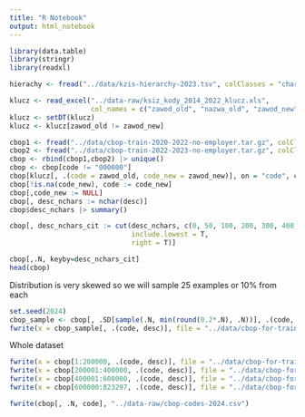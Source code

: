 ```yaml
---
title: "R Notebook"
output: html_notebook
---
```


```r
library(data.table)
library(stringr)
library(readxl)
```

```r
hierachy <- fread("../data/kzis-hierarchy-2023.tsv", colClasses = "character", sep = "\t")
```

```r
klucz <- read_excel("../data-raw/ksiz_kody_2014_2022_klucz.xls", 
                    col_names = c("zawod_old", "nazwa_old", "zawod_new", "nazwa_new"), skip = 1, col_types = "text")
klucz <- setDT(klucz)
klucz <- klucz[zawod_old != zawod_new]
```

```r
cbop1 <- fread("../data/cbop-train-2020-2022-no-employer.tar.gz", colClasses = "character")
cbop2 <- fread("../data/cbop-train-2022-2023-no-employer.tar.gz", colClasses = "character")
cbop <- rbind(cbop1,cbop2) |> unique()
cbop <- cbop[code != "000000"]
cbop[klucz[, .(code = zawod_old, code_new = zawod_new)], on = "code", code_new:=i.code_new]
cbop[!is.na(code_new), code := code_new]
cbop[,code_new := NULL]
cbop[, desc_nchars := nchar(desc)]
cbop$desc_nchars |> summary()

cbop[, desc_nchars_cit := cut(desc_nchars, c(0, 50, 100, 200, 300, 400, 500, Inf),
                              include.lowest = T,
                              right = T)]

cbop[,.N, keyby=desc_nchars_cit]
head(cbop)
```

Distribution is very skewed so we will sample 25 examples or 10% from each 

```r
set.seed(2024)
cbop_sample <- cbop[, .SD[sample(.N, min(round(0.2*.N), .N))], .(code, desc_nchars_cit)]
fwrite(x = cbop_sample[, .(code, desc)], file = "../data/cbop-for-train-test.tar.gz", quote = T)
```

Whole dataset

```r
fwrite(x = cbop[1:200000, .(code, desc)], file = "../data/cbop-for-train-test-whole-1.tar.gz", quote = T)
fwrite(x = cbop[200001:400000, .(code, desc)], file = "../data/cbop-for-train-test-whole-2.tar.gz", quote = T)
fwrite(x = cbop[400001:600000, .(code, desc)], file = "../data/cbop-for-train-test-whole-3.tar.gz", quote = T)
fwrite(x = cbop[600000:823297, .(code, desc)], file = "../data/cbop-for-train-test-whole-4.tar.gz", quote = T)
```

```r
fwrite(cbop[, .N, code], "../data-raw/cbop-codes-2024.csv")
```

